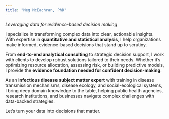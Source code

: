 ```yaml
---
title: "Meg McEachran, PhD"
---
```


*Leveraging data for evidence-based decision making*

I specialize in transforming complex data into clear, actionable insights. With expertise in **quantitative and statistical analysis**, I help organizations make informed, evidence-based decisions that stand up to scrutiny.

From **end-to-end analytical consulting** to strategic decision support, I work with clients to develop robust solutions tailored to their needs. Whether it’s optimizing resource allocation, assessing risk, or building predictive models, I provide the **evidence foundation needed for confident decision-making**.

As an **infectious disease subject matter expert** with training in disease transmission mechanisms, disease ecology, and social-ecological systems, I bring deep domain knowledge to the table, helping public health agencies, research institutions, and businesses navigate complex challenges with data-backed strategies.

Let’s turn your data into decisions that matter.
